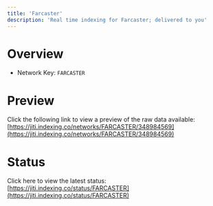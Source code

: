 ```yaml
---
title: 'Farcaster'
description: 'Real time indexing for Farcaster; delivered to you'
---
```


# Overview
- Network Key: `FARCASTER`

# Preview
Click the following link to view a preview of the raw data available: [https://jiti.indexing.co/networks/FARCASTER/348984569](https://jiti.indexing.co/networks/FARCASTER/348984569)

# Status
Click here to view the latest status: [https://jiti.indexing.co/status/FARCASTER](https://jiti.indexing.co/status/FARCASTER)
